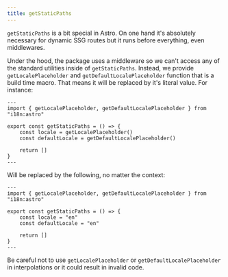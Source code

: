 ```yaml
---
title: getStaticPaths
---
```


`getStaticPaths` is a bit special in Astro. On one hand it's absolutely necessary for dynamic SSG
routes but it runs before everything, even middlewares.

Under the hood, the package uses a middleware so we can't access any of the standard utilities inside
of `getStaticPaths`. Instead, we provide `getLocalePlaceholder` and `getDefaultLocalePlaceholder` function that is a build time macro.
That means it will be replaced by it's literal value. For instance:

```astro
---
import { getLocalePlaceholder, getDefaultLocalePlaceholder } from "i18n:astro"

export const getStaticPaths = () => {
    const locale = getLocalePlaceholder()
    const defaultLocale = getDefaultLocalePlaceholder()

    return []
}
---
```

Will be replaced by the following, no matter the context:

```astro {5}
---
import { getLocalePlaceholder, getDefaultLocalePlaceholder } from "i18n:astro"

export const getStaticPaths = () => {
    const locale = "en"
    const defaultLocale = "en"

    return []
}
---
```

Be careful not to use `getLocalePlaceholder` or `getDefaultLocalePlaceholder` in interpolations or it could result in invalid code.